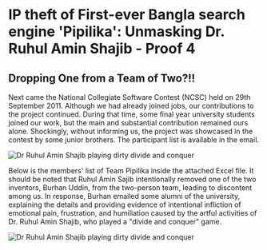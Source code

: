 # IP theft of First-ever Bangla search engine 'Pipilika': Unmasking Dr. Ruhul Amin Shajib - Proof 4

## Dropping One from a Team of Two?!!

Next came the National Collegiate Software Contest (NCSC) held on 29th September 2011. Although we had already joined jobs, our contributions to the project continued. During that time, some final year university students joined our work, but the main and substantial contribution remained ours alone. Shockingly, without informing us, the project was showcased in the contest by some junior brothers. The participant list is available in the email.

![Dr Ruhul Amin Shajib playing dirty divide and conquer](/static/images/ev4.1.jpg#centered)

Below is the members' list of Team Pipilika inside the attached Excel file. It should be noted that Ruhul Amin Sajib intentionally removed one of the two inventors, Burhan Uddin, from the two-person team, leading to discontent among us. In response, Burhan emailed some alumni of the university, explaining the details and providing evidence of intentional infliction of emotional pain, frustration, and humiliation caused by the artful activities of Dr. Ruhul Amin Shajib, who played a "divide and conquer" game.





![Dr Ruhul Amin Shajib playing dirty divide and conquer](/static/images/ev4.2.jpg#centered)


